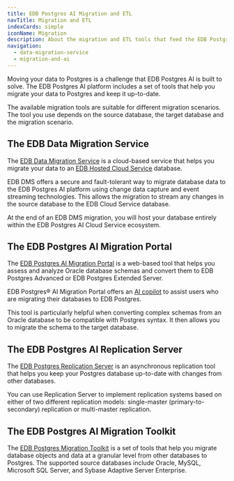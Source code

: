 ```yaml
---
title: EDB Postgres AI Migration and ETL
navTitle: Migration and ETL
indexCards: simple
iconName: Migration
description: About the migration and ETL tools that feed the EDB Postgres AI platform.
navigation:
  - data-migration-service
  - migration-and-ai
---
```


Moving your data to Postgres is a challenge that EDB Postgres AI is built to solve. The EDB Postgres AI platform includes a set of tools that help you migrate your data to Postgres and keep it up-to-date.

The available migration tools are suitable for different migration scenarios. The tool you use depends on the source database, the target database and the migration scenario.

## The EDB Data Migration Service

The [EDB Data Migration Service](data-migration-service) is a cloud-based service that helps you migrate your data to an [EDB Hosted Cloud Service](/edb-postgres-ai/cloud-service/getting_started/planning/choosing_your_deployment/edb_hosted_cloud_service/) database.

EDB DMS offers a secure and fault-tolerant way to migrate database data to the EDB Postgres AI platform using change data capture and event streaming technologies. This allows the migration to stream any changes in the source database to the EDB Cloud Service database.

At the end of an EDB DMS migration, you will host your database entirely within the EDB Postgres AI Cloud Service ecosystem.

## The EDB Postgres AI Migration Portal

The [EDB Postgres AI Migration Portal](/migration_portal/latest/) is a web-based tool that helps you assess and analyze Oracle database schemas and convert them to EDB Postgres Advanced or EDB Postgres Extended Server.

EDB Postgres® AI Migration Portal offers an [AI copilot](/migration_portal/latest/03_mp_using_portal/mp_ai_copilot/) to assist users who are migrating their databases to EDB Postgres.

This tool is particularly helpful when converting complex schemas from an Oracle database to be compatible with Postgres syntax. It then allows you to migrate the schema to the target database.

## The EDB Postgres AI Replication Server

The [EDB Postgres Replication Server](/eprs/latest/) is an asynchronous replication tool that helps you keep your Postgres database up-to-date with changes from other databases.

You can use Replication Server to implement replication systems based on either of two different replication models: single-master (primary-to-secondary) replication or multi-master replication.

## The EDB Postgres AI Migration Toolkit

The [EDB Postgres Migration Toolkit](/migration_toolkit/latest/) is a set of tools that help you migrate database objects and data at a granular level from other databases to Postgres. The supported source databases include Oracle, MySQL, 
Microsoft SQL Server, and Sybase Adaptive Server Enterprise.
